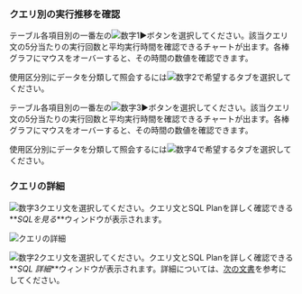 ### クエリ別の実行推移を確認

<Xclude product='postgresql,postgresql-v1'>

テーブル各項目別の一番左の![数字1](/img/number-01.png)►ボタンを選択してください。該当クエリ文の5分当たりの実行回数と平均実行時間を確認できるチャートが出ます。各棒グラフにマウスをオーバーすると、その時間の数値を確認できます。

使用区分別にデータを分類して照会するには![数字2](/img/number-02.png)で希望するタブを選択してください。

</Xclude>

<InDoc product='postgresql,postgresql-v1'>

テーブル各項目別の一番左の![数字3](/img/number-03.png)►ボタンを選択してください。該当クエリ文の5分当たりの実行回数と平均実行時間を確認できるチャートが出ます。各棒グラフにマウスをオーバーすると、その時間の数値を確認できます。

使用区分別にデータを分類して照会するには![数字4](/img/number-02.png)で希望するタブを選択してください。

</InDoc>

### クエリの詳細

<Xclude product='postgresql,postgresql-v1'>

![数字3](/img/number-03.png)クエリ文を選択してください。クエリ文とSQL Planを詳しく確認できる**_SQLを見る_**ウィンドウが表示されます。

![クエリの詳細](/img/db-stat-query.png)

</Xclude>

<InDoc product='postgresql,postgresql-v1'>

![数字2](/img/number-02.png)クエリ文を選択してください。クエリ文とSQL Planを詳しく確認できる**_SQL 詳細_**ウィンドウが表示されます。詳細については、[次の文書](#query-details)を参考にしてください。

</InDoc>
